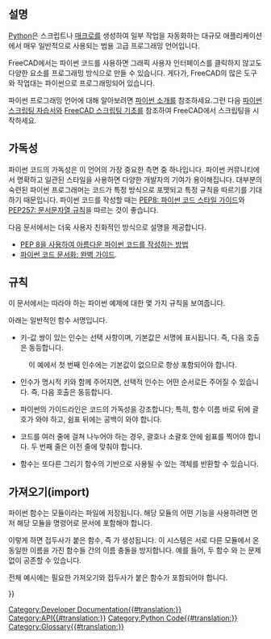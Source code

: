 <languages/>
{{TOCright}}

<span id="Description"></span>
==설명==

[https://www.python.org Python]은 스크립트나 [[macros/ko|매크로]]를 생성하여 일부 작업을 자동화하는 대규모 애플리케이션에서 매우 일반적으로 사용되는 범용 고급 프로그래밍 언어입니다.

FreeCAD에서는 파이썬 코드를 사용하면 그래픽 사용자 인터페이스를 클릭하지 않고도 다양한 요소를 프로그래밍 방식으로 만들 수 있습니다. 게다가, FreeCAD의 많은 도구와 작업대는 파이썬으로 프로그래밍되어 있습니다.

파이썬 프로그래밍 언어에 대해 알아보려면 [[Introduction to Python/ko|파이썬 소개]]를 참조하세요.그런 다음 [[Python scripting tutorial/ko|파이썬 스크립팅 자습서]]와 [[FreeCAD Scripting Basics/ko|FreeCAD 스크립팅 기초]]를 참조하여 FreeCAD에서 스크립팅을 시작하세요.

<span id="Readability"></span>
== 가독성 ==

파이썬 코드의 가독성은 이 언어의 가장 중요한 측면 중 하나입니다. 파이썬 커뮤니티에서 명확하고 일관된 스타일을 사용하면 다양한 개발자의 기여가 용이해집니다. 대부분의 숙련된 파이썬 프로그래머는 코드가 특정 방식으로 포맷되고 특정 규칙을 따르기를 기대하기 때문입니다. 파이썬 코드를 작성할 때는 [https://www.python.org/dev/peps/pep-0008/ PEP8: 파이썬 코드 스타일 가이드]와 [https://www.python.org/dev/peps/pep-0257/ PEP257: 문서문자열 규칙]을 따르는 것이 좋습니다.

다음 문서에서는 더욱 사용자 친화적인 방식으로 설명을 제공합니다.
* [https://realpython.com/python-pep8/ PEP 8을 사용하여 아름다운 파이썬 코드를 작성하는 방법]
* [https://realpython.com/documenting-python-code/ 파이썬 코드 문서화: 완벽 가이드].

== 규칙 ==
이 문서에서는 따라야 하는 파이썬 예제에 대한 몇 가지 규칙을 보여줍니다.

아래는 일반적인 함수 서명입니다.

{{Code|code=
Wire = make_wire(pointslist, closed=False, placement=None, face=None, support=None)
}}

* 키-값 쌍이 있는 인수는 선택 사항이며, 기본값은 서명에 표시됩니다. 즉, 다음 호출은 동등합니다.

{{Code|code=
Wire = make_wire(pointslist, False, None, None, None)
Wire = make_wire(pointslist, False, None, None)
Wire = make_wire(pointslist, False, None)
Wire = make_wire(pointslist, False)
Wire = make_wire(pointslist)
}}

: 이 예에서 첫 번째 인수에는 기본값이 없으므로 항상 포함되어야 합니다.

* 인수가 명시적 키와 함께 주어지면, 선택적 인수는 어떤 순서로든 주어질 수 있습니다. 즉, 다음 호출은 동등합니다.
{{Code|code=
Wire = make_wire(pointslist, closed=False, placement=None, face=None)
Wire = make_wire(pointslist, closed=False, face=None, placement=None)
Wire = make_wire(pointslist, placement=None, closed=False, face=None)
Wire = make_wire(pointslist, support=None, closed=False, placement=None, face=None)
}}

* 파이썬의 가이드라인은 코드의 가독성을 강조합니다; 특히, 함수 이름 바로 뒤에 괄호가 와야 하고, 쉼표 뒤에는 공백이 와야 합니다.

{{Code|code=
p1 = Vector(0, 0, 0)
p2 = Vector(1, 1, 0)
p3 = Vector(2, 0, 0)
Wire = make_wire([p1, p2, p3], closed=True)
}}

* 코드를 여러 줄에 걸쳐 나누어야 하는 경우, 괄호나 소괄호 안에 쉼표를 찍어야 합니다. 두 번째 줄은 이전 줄에 맞춰야 합니다.

{{Code|code=
a_list = [1, 2, 3,
          2, 4, 5]

Wire = make_wire(pointslist,
                False, None,
                None, None)
}}

* 함수는 또다른 그리기 함수의 기반으로 사용될 수 있는 객체를 반환할 수 있습니다.
{{Code|code=
Wire = make_wire(pointslist, closed=True, face=True)
Window = make_window(Wire, name="Big window")
}}

<span id="Imports"></span>
== 가져오기(import) ==

파이썬 함수는 모듈이라는 파일에 저장됩니다. 해당 모듈의 어떤 기능을 사용하려면 먼저 해당 모듈을 {{incode|import}} 명령어로 문서에 포함해야 합니다.

이렇게 하면 접두사가 붙은 함수, 즉 {{incode|module.function()}}가 생성됩니다. 이 시스템은 서로 다른 모듈에서 온 동일한 이름을 가진 함수들 간의 이름 충돌을 방지합니다. 예를 들어, 두 함수 {{incode|Arch.make_window()}}와 {{incode|myModule.make_window()}}는 문제 없이 공존할 수 있습니다.

전체 예시에는 필요한 가져오기와 접두사가 붙은 함수가 포함되어야 합니다.

{{Code|code=
import FreeCAD as App
import Draft

p1 = App.Vector(0, 0, 0)
p2 = App.Vector(1, 1, 0)
p3 = App.Vector(2, 0, 0)
Wire = Draft.make_wire([p1, p2, p3], closed=True)
}}

{{Code|code=
import FreeCAD as App
import Draft
import Arch

p1 = App.Vector(0, 0, 0)
p2 = App.Vector(1, 0, 0)
p3 = App.Vector(1, 1, 0)
p4 = App.Vector(0, 2, 0)
pointslist = [p1, p2, p3, p4]

Wire = Draft.make_wire(pointslist, closed=True, face=True)
Structure = Arch.make_structure(Wire, name="Big pillar")
}}

{{Powerdocnavi{{#translation:}}}}
[[Category:Developer Documentation{{#translation:}}]]
[[Category:API{{#translation:}}]]
[[Category:Python Code{{#translation:}}]]
[[Category:Glossary{{#translation:}}]]
